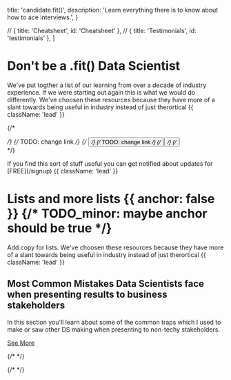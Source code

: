 
  title: 'candidate.fit()',
  description: 'Learn everything there is to know about how to ace interviews.',
}

  // { title: 'Cheatsheet', id: 'Cheatsheet' },
  // { title: 'Testimonials', id: 'testimonials' },
]

<HeroPattern />

# Don't be a <span className='font-mono'>.fit()</span> Data Scientist

We've put togther a list of our learning from over a decade of industry experience. If we were starting out again this is what we would do differently. We've choosen these resources because they have more of a slant towards being useful in industry instead of just therortical {{ className: 'lead' }}

{/* <div className="not-prose mb-16 mt-6 flex gap-3"> */}
{/* TODO: change link */}
{/* <Button href="/" arrow="right" children="Cheatsheet" /> */}
{/* TODO: change link */}
{/* <Button href="/sdks" variant="outline" children="Explore SDKs" /> */}
{/* </div> */}

<Note>
  If you find this sort of stuff useful you can get notified about updates for
  [FREE](/signup) {{ className: 'lead' }}
</Note>

<SignUp showPassword={false} />

# Lists and more lists {{ anchor: false }} {/* TODO_minor: maybe anchor should be true */}

Add copy for lists.
We've choosen these resources because they have more of a slant towards being useful in industry instead of just therortical {{ className: 'lead' }}

## Most Common Mistakes Data Scientists face when presenting results to business stakeholders

In this section you'll learn about some of the common traps which I used to make or saw other DS making when presenting to non-techy stakeholders.

[See More](/presenting-to-bussiness-users)

{/* <Testimonials /> */}

{/* <CoachingServices /> */}
